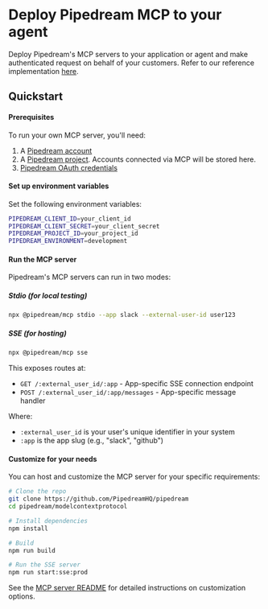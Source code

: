
# Deploy Pipedream MCP to your agent
Deploy Pipedream's MCP servers to your application or agent and make authenticated request on behalf of your customers. Refer to our reference implementation [here](https://github.com/PipedreamHQ/pipedream/blob/master/modelcontextprotocol/README.md).

## Quickstart

<Steps>

#### Prerequisites

To run your own MCP server, you'll need:

1. A [Pipedream account](https://pipedream.com/auth/signup)
2. A [Pipedream project](/projects/#creating-projects). Accounts connected via MCP will be stored here.
3. [Pipedream OAuth credentials](/rest-api/auth/#oauth)

#### Set up environment variables

Set the following environment variables:

```bash
PIPEDREAM_CLIENT_ID=your_client_id
PIPEDREAM_CLIENT_SECRET=your_client_secret
PIPEDREAM_PROJECT_ID=your_project_id
PIPEDREAM_ENVIRONMENT=development
```

#### Run the MCP server

Pipedream's MCP servers can run in two modes:

##### Stdio (for local testing)

```bash
npx @pipedream/mcp stdio --app slack --external-user-id user123
```

##### SSE (for hosting)

```bash
npx @pipedream/mcp sse
```

This exposes routes at:
- `GET /:external_user_id/:app` - App-specific SSE connection endpoint
- `POST /:external_user_id/:app/messages` - App-specific message handler

Where:
- `:external_user_id` is your user's unique identifier in your system
- `:app` is the app slug (e.g., "slack", "github")

#### Customize for your needs

You can host and customize the MCP server for your specific requirements:

```bash
# Clone the repo
git clone https://github.com/PipedreamHQ/pipedream
cd pipedream/modelcontextprotocol

# Install dependencies
npm install

# Build
npm run build

# Run the SSE server
npm run start:sse:prod
```

See the [MCP server README](https://github.com/PipedreamHQ/pipedream/blob/master/modelcontextprotocol/README.md) for detailed instructions on customization options.

</Steps>